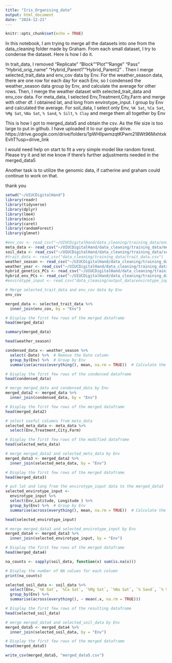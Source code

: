 ```yaml
---
title: "Iris_Organising_data"
output: html_document
date: "2024-12-21"
---
```


```r
knitr::opts_chunk$set(echo = TRUE)
```

In this notebook, I am trying to merge all the datasets into one from the data_cleaning folder made by Graham. From each small dataset, I try to condense the dataset. Here is how I do it.

In trait_data, I removed "Replicate" "Block""Plot""Range" "Pass" "Hybrid_orig_name" "Hybrid_Parent1""Hybrid_Parent2" .
Then I merge selected_trait_data and env_cov data by Env.
For the weather_season data, there are one row for each day for each Env, so I condensed the weather_season data group by Env, and calculate the average for other rows. Then, I merge the weather dataset with selected_trait_data and env_cov data.
For meta_data, I selected Env,Treatment,City,Farm and merge with other df.
I obtained lat, and long from envirotype_input. I group by Env and calculated the average.
For soil_data, I select only Env, `%K Sat`, `%Ca Sat`, `%Mg Sat`, `%Na Sat`, `% Sand`, `% Silt`, `% Clay` and merge them all together by Env

This is how I got to merged_data5 and obtain the csv. As the file size is too large to put in github. I have uploaded it to our google drive. https://drive.google.com/drive/folders/1pWHllpwmzqtKPwm218Wt96MxhtxkEvhT?usp=drive_link


I would need help on start to fit a very simple model like random forest. Please try it and let me know if there's further adjustments needed in the merged_data5

Another task is to utilize the genomic data, if catherine and graham could continue to work on that.

thank you




```r
setwd("~/UIUCDigitalHand")
library(readr)
library(tidyverse)
library(dplyr)
library(lme4)
library(mice)
library(caret)
library(randomForest)
library(glmnet)
```
```r
#env_cov <- read_csv("~/UIUCDigitalHand/data_cleaning/training_data/env_cov.csv")
meta_data <- read_csv("~/UIUCDigitalHand/data_cleaning/training_data/meta_data.csv")
soil_data <- read_csv("~/UIUCDigitalHand/data_cleaning/training_data/soil_data.csv")
#trait_data <- read_csv("data_cleaning/training_data/trait_data.csv")
weather_season <- read_csv("~/UIUCDigitalHand/data_cleaning/training_data/weather_season.csv")
weather_year <- read_csv("~/UIUCDigitalHand/data_cleaning/training_data/weather_year.csv")
hybrid_genetics_PCs <- read_csv("~/UIUCDigitalHand/data_cleaning/training_data/hybrid_genetics_PCs.csv")
hybrid_env_PCs <- read_csv("~/UIUCDigitalHand/data_cleaning/training_data/hybrid_env_PCs.csv")
#envirotype_input <- read_csv("data_cleaning/output_data/envirotype_input.csv")
```



```r
# Merge selected_trait_data and env_cov data by Env
env_cov
```

```r
merged_data <- selected_trait_data %>%
  inner_join(env_cov, by = "Env")

# Display the first few rows of the merged dataframe
head(merged_data)
```

```r
summary(merged_data)
```

```r
head(weather_season)
```

```r
condensed_data <- weather_season %>%
  select(-Date) %>%  # Remove the Date column
  group_by(Env) %>%  # Group by Env
  summarise(across(everything(), mean, na.rm = TRUE))  # Calculate the mean for each group

# Display the first few rows of the condensed dataframe
head(condensed_data)
```

```r
# merge merged_data and condensed_data by Env
merged_data2 <- merged_data %>%
  inner_join(condensed_data, by = "Env")

# Display the first few rows of the merged dataframe
head(merged_data2)
```

```r
# select useful columns from meta_data
selected_meta_data <- meta_data %>%
  select(Env,Treatment,City,Farm)

# Display the first few rows of the modified dataframe
head(selected_meta_data)
```

```r
# merge merged_data2 and selected_meta_data by Env
merged_data3 <- merged_data2 %>%
  inner_join(selected_meta_data, by = "Env")

# Display the first few rows of the merged dataframe
head(merged_data3)
```

```r
# put lat and long from the envirotype_input data to the merged_data3
selected_envirotype_input <- 
  envirotype_input %>% 
  select(Env,Latitude, Longitude ) %>%
  group_by(Env) %>%  # Group by Env
  summarise(across(everything(), mean, na.rm = TRUE))  # Calculate the mean for each group

head(selected_envirotype_input)
```

```r
# merge merged_data3 and selected_envirotype_input by Env
merged_data4 <- merged_data3 %>%
  inner_join(selected_envirotype_input, by = "Env")

# Display the first few rows of the merged dataframe
head(merged_data4)
```

```r
na_counts <- sapply(soil_data, function(x) sum(is.na(x)))

# Display the number of NA values for each column
print(na_counts)
```

```r
selected_soil_data <- soil_data %>%
  select(Env, `%K Sat`, `%Ca Sat`, `%Mg Sat`, `%Na Sat`, `% Sand`, `% Silt`, `% Clay`) %>%
  group_by(Env) %>%
  summarise(across(everything(), ~ mean(.x, na.rm = TRUE)))

# Display the first few rows of the resulting dataframe
head(selected_soil_data)
```

```r
# merge merged_data4 and selected_soil_data by Env
merged_data5 <- merged_data4 %>%
  inner_join(selected_soil_data, by = "Env")

# Display the first few rows of the merged dataframe
head(merged_data5)
```

```r
write_csv(merged_data5, "merged_data5.csv")
```

